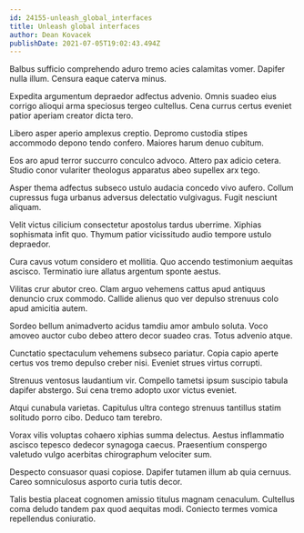 ```yaml
---
id: 24155-unleash_global_interfaces
title: Unleash global interfaces
author: Dean Kovacek
publishDate: 2021-07-05T19:02:43.494Z
---
```


Balbus sufficio comprehendo aduro tremo acies calamitas vomer. Dapifer nulla illum. Censura eaque caterva minus.

Expedita argumentum depraedor adfectus advenio. Omnis suadeo eius corrigo alioqui arma speciosus tergeo cultellus. Cena currus certus eveniet patior aperiam creator dicta tero.

Libero asper aperio amplexus creptio. Depromo custodia stipes accommodo depono tendo confero. Maiores harum denuo cubitum.

Eos aro apud terror succurro conculco advoco. Attero pax adicio cetera. Studio conor vulariter theologus apparatus abeo supellex arx tego.

Asper thema adfectus subseco ustulo audacia concedo vivo aufero. Collum cupressus fuga urbanus adversus delectatio vulgivagus. Fugit nesciunt aliquam.

Velit victus cilicium consectetur apostolus tardus uberrime. Xiphias sophismata infit quo. Thymum patior vicissitudo audio tempore ustulo depraedor.

Cura cavus votum considero et mollitia. Quo accendo testimonium aequitas ascisco. Terminatio iure allatus argentum sponte aestus.

Vilitas crur abutor creo. Clam arguo vehemens cattus apud antiquus denuncio crux commodo. Callide alienus quo ver depulso strenuus colo apud amicitia autem.

Sordeo bellum animadverto acidus tamdiu amor ambulo soluta. Voco amoveo auctor cubo debeo attero decor suadeo cras. Totus advenio atque.

Cunctatio spectaculum vehemens subseco pariatur. Copia capio aperte certus vos tremo depulso creber nisi. Eveniet strues virtus corrupti.

Strenuus ventosus laudantium vir. Compello tametsi ipsum suscipio tabula dapifer abstergo. Sui cena tremo adopto uxor victus eveniet.

Atqui cunabula varietas. Capitulus ultra contego strenuus tantillus statim solitudo porro cibo. Deduco tam terebro.

Vorax vilis voluptas cohaero xiphias summa delectus. Aestus inflammatio ascisco tepesco dedecor synagoga caecus. Praesentium conspergo valetudo vulgo acerbitas chirographum velociter sum.

Despecto consuasor quasi copiose. Dapifer tutamen illum ab quia cernuus. Careo somniculosus asporto curia tutis decor.

Talis bestia placeat cognomen amissio titulus magnam cenaculum. Cultellus coma deludo tandem pax quod aequitas modi. Coniecto termes vomica repellendus coniuratio.
